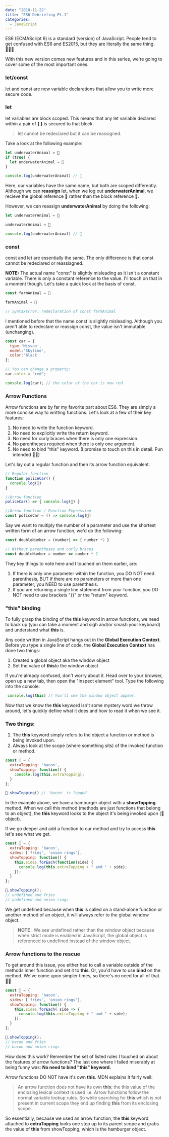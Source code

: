 ```yaml
---
date: "2018-11-22"
title: "ES6 Debriefing Pt.1"
categories:
  - JavaScript
---
```


ES6 (ECMAScript 6) is a standard (version) of JavaScript. 
People tend to get confused with ES6 and ES2015, but they 
are literally the same thing. 🤷🏽‍♂️

With this new version comes new features and in this series, 
we're going to cover some of the most important ones. 

### let/const

let and const are new variable declarations that allow you to 
write more secure code.

### let 

let variables are block scoped. This means that any let variable 
declared within a pair of **{ }** is secured to that block.  

> let cannot be redeclared but it can be reassigned.

Take a look at the following example: 

```javascript
let underwaterAnimal = 🐋
if (true) {
  let underwaterAnimal = 🐠
}

console.log(underwaterAnimal) // 🐋
```  
Here, our variables have the same name, but both are scoped differently. 
Although we can **reassign** let, when we log out **underwaterAnimal**, 
we recieve the global reference 🐋 rather than the block reference 🐠. 

However, we can reassign **underwaterAnimal** by doing the following: 

```javascript
let underwaterAnimal = 🐋

underwaterAnimal = 🐠

console.log(underwaterAnimal) // 🐠
``` 

### const 

const and let are essentially the same. The only difference is that const 
cannot be redeclared or reassiagned.

**NOTE:** The actual name "const" is slightly misleading as it isn't a 
constant variable. There is only a constant reference to the value. 
I'll touch on that in a moment though. Let's take a quick look at the 
basis of const. 

```javascript
const farmAnimal = 🐓

farmAnimal = 🐤

// SyntaxError: redeclaration of const farmAnimal
``` 

I mentioned before that the name const is slightly misleading. Although 
you aren't able to redeclare or reassign const, the value isn't 
immutable (unchanging). 

```javascript
const car = {
  type:'Nissan',
  model:'Skyline',
  color:'black'
};

// You can change a property:
car.color = "red";

console.log(car); // the color of the car is now red
```

### Arrow Functions

Arrow functions are by far my favorite part about ES6. They are simply 
a more concise way to writting functions. Let's look at a few of their 
key features: 

1. No need to write the function keyword.  
2. No need to explicitly write the return keyword.  
3. No need for curly braces when there is only one expression. 
4. No parentheses required when there is only one argument.  
5. No need to bind "this" keyword. (I promise to touch on this in 
detail. Pun intended 🙏🏼)

Let's lay out a regular function and then its arrow function 
equivalent.

```javascript
// Regular function
function policeCar() {
  console.log(🚓)
}

//Arrow function
policeCar() => { console.log(🚓) }

//Arrow function / Function Expression
const policeCar = () => console.log(🚓)

```  

Say we want to multiply the number of a parameter and use the 
shortest written form of an arrow function, we'd do the following:

```javascript
const doubleNumber = (number) => { number *2 }

// Without parentheses and curly braces
const doubleNumber = number => number * 2
``` 

They key things to note here and I touched on them earlier, are:  
1. If there is only one parameter within the function, you DO NOT 
need parenthesis, BUT if there are no parameters or more than 
one parameter, you NEED to use parenthesis.
2. If you are returning a single line statement from your 
function, you DO NOT need to use brackets "{}" or the 
"return" keyword.

### "this" binding  

To fully grasp the binding of the **this** keyword in arrow 
functions, we need to back up (you can take a moment and 
sigh and/or smash your keyboard) and understand what 
**this** is.  

Any code written in JavaScript hangs out in the 
**Global Execution Context**. Before you type 
a single line of code, the **Global 
Execution Context** has done two things: 

1. Created a global object aka the window object
2. Set the value of **this**to the window object

If you're already confused, don't worry about 
it. Head over to your browser, open up a new 
tab, then open the "inspect element" tool. 
Type the following into the console: 

```javascript
 console.log(this) // You'll see the window object appear.
 ``` 

Now that we know the **this** keyword isn't some 
mystery word we throw around, let's quickly 
define what it does and how to read it when we see it. 

### Two things: 

1. The **this** keyword simply refers to the object 
a function or method is being invoked upon.
2. Always look at the scope (where something sits) 
of the invoked function or method.

```javascript
const 🍔 = {
  extraTopping: 'bacon',
  showTopping: function() {
    console.log(this.extraTopping); 
  }
};

🍔.showTopping() // 'bacon' is logged 
``` 

In the example above, we have a hamburger object with 
a **showTopping** method. When we call this method 
(methods are just functions that belong to an object), 
the **this** keyword looks to the object it's being 
invoked upon (🍔 object).  

If we go deeper and add a function to our method and 
try to access **this** let's see what we get. 

```javascript
const 🍔 = {
  extraTopping: 'bacon',
  sides: ['fries', 'onion rings'],
  showTopping: function() {
    this.sides.forEach(function(side) {
      console.log(this.extraTopping + " and " + side);
    });
  }
};

🍔.showTopping(); 
// undefined and fries
// undefined and onion rings
``` 

We get undefined because when **this** is called on a 
stand-alone function or another method of an object, 
it will always refer to the global window object. 

> **NOTE** : We see undefined rather than the window object 
because when strict mode is enabled in JavaScript, the 
global object is referenced to undefined instead of the window object.  

### Arrow functions to the rescue  
To get around this issue, you either had to call a variable outside 
of the methods inner function and set it to **this**. Or, you'd have 
to use **bind** on the method. We've come upon simpler times, so 
there's no need for all of that. 🙏🏼  

```javascript
const 🍔 = {
  extraTopping: 'bacon',
  sides: ['fries', 'onion rings'],
  showTopping: function() {
    this.sides.forEach( side => {
      console.log(this.extraTopping + " and " + side);
    });
  }
};

🍔.showTopping(); 
// bacon and fries
// bacon and onion rings
```
 
How does this work? Remember the set of listed rules 
I touched on about the features of arrow functions? 
The last one where I failed miserably at being funny
 was: **No need to bind "this" keyword.**  

Arrow functions DO NOT have it's own **this**. MDN 
explains it fairly well: 

> An arrow function does not have its own **this**; the 
this value of the enclosing lexical context is used i.e. 
Arrow functions follow the normal variable lookup rules. 
So while searching for **this** which is not present in 
current scope they end up finding **this** from its 
enclosing scope.  

So essentially, because we used an arrow function, 
the **this** keyword attached to **extraTopping** 
looks one step up to its parent scope and grabs 
the value of **this** from showTopping, which 
is the hamburger object. 